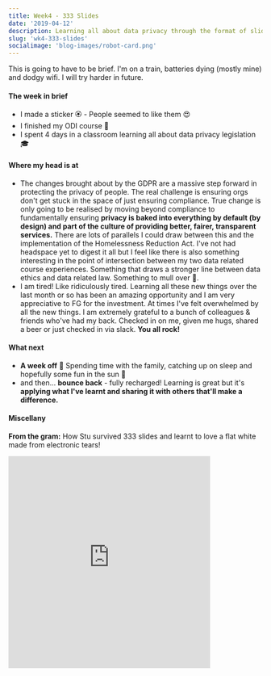 ```yaml
---
title: Week4 - 333 Slides
date: '2019-04-12'
description: Learning all about data privacy through the format of slides. So many slides!
slug: 'wk4-333-slides'
socialimage: 'blog-images/robot-card.png'
---
```


This is going to have to be brief. I'm on a train, batteries dying (mostly mine) and dodgy wifi. I will try harder in future.

#### The week in brief

- I made a sticker 🏵 - People seemed to like them 😍
- I finished my ODI course 🕺
- I spent 4 days in a classroom learning all about data privacy legislation 🎓

#### Where my head is at

- The changes brought about by the GDPR are a massive step forward in protecting the privacy of people. The real challenge is ensuring orgs don't get stuck in the space of just ensuring compliance. True change is only going to be realised by moving beyond compliance to fundamentally ensuring **privacy is baked into everything by default (by design) and part of the culture of providing better, fairer, transparent services.** There are lots of parallels I could draw between this and the implementation of the Homelessness Reduction Act. I've not had headspace yet to digest it all but I feel like there is also something interesting in the point of intersection between my two data related course experiences. Something that draws a stronger line between data ethics and data related law. Something to mull over 🤔.
- I am tired! Like ridiculously tired. Learning all these new things over the last month or so has been an amazing opportunity and I am very appreciative to FG for the investment. At times I've felt overwhelmed by all the new things. I am extremely grateful to a bunch of colleagues & friends who've had my back. Checked in on me, given me hugs, shared a beer or just checked in via slack. **You all rock!**

#### What next

- **A week off** 🎉 Spending time with the family, catching up on sleep and hopefully some fun in the sun 🤞
- and then... **bounce back** - fully recharged! Learning is great but it's **applying what I've learnt and sharing it with others that'll make a difference.**

#### Miscellany

**From the gram:** How Stu survived 333 slides and learnt to love a flat white made from electronic tears!

<iframe
  width="400"
  height="420"
  frameborder="0"
  allowfullscreen
  scrolling="no"
  src="https://www.instagram.com/p/BwCaMjMg3bH/embed"
></iframe>
